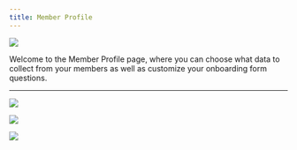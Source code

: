 ```yaml
---
title: Member Profile
---
```

![](/images/Member-Profile-Basics.png)

Welcome to the Member Profile page, where you can choose what data to collect from your members as well as customize your onboarding form questions.

---
![](/images/Member-Profile-Additional.png)

![](/images/Member-Profile-Questions.png)

![](/images/Member-Profile-Question-Templates.png) 
